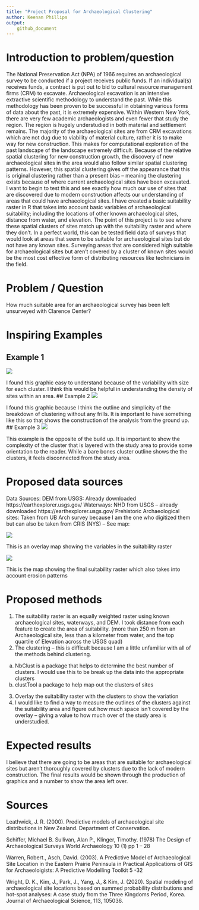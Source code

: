 ```yaml
---
title: "Project Proposal for Archaeological Clustering"
author: Keenan Phillips
output:
    github_document
---
```


# Introduction to problem/question
  The National Preservation Act (NPA) of 1966 requires an archaeological survey to be conducted if a project receives public funds. If an individual(s) receives funds, a contract is put out to bid to cultural resource management firms (CRM) to excavate. Archaeological excavation is an intensive extractive scientific methodology to understand the past. While this methodology has been proven to be successful in obtaining various forms of data about the past, it is extremely expensive. Within Western New York, there are very few academic archaeologists and even fewer that study the region. The region is hugely understudied in both material and settlement remains. The majority of the archaeological sites are from CRM excavations which are not dug due to viability of material culture, rather it is to make way for new construction. This makes for computational exploration of the past landscape of the landscape extremely difficult. Because of the relative spatial clustering for new construction growth, the discovery of new archaeological sites in the area would also follow similar spatial clustering patterns.  However, this spatial clustering gives off the appearance that this is original clustering rather than a present bias – meaning the clustering exists because of where current archaeological sites have been excavated. I want to begin to test this and see exactly how much our use of sites that are discovered due to modern construction affects our understanding of areas that could have archaeological sites. 
I have created a basic suitability raster in R that takes into account basic variables of archaeological suitability; including the locations of other known archaeological sites, distance from water, and elevation. The point of this project is to see where these spatial clusters of sites match up with the suitability raster and where they don’t. In a perfect world, this can be tested field data of surveys that would look at areas that seem to be suitable for archaeological sites but do not have any known sites. Surveying areas that are considered high suitable for archaeological sites but aren’t covered by a cluster of known sites would be the most cost effective form of distributing resources like technicians in the field. 

# Problem / Question
How much suitable area for an archaeological survey has been left unsurveyed with Clarence Center?

# Inspiring Examples

## Example 1
![](C:\Users\Baloo\Pictures\clusterSize.png)

I found this graphic easy to understand because of the variability with size for each cluster. I think this would be helpful in understanding the density of sites within an area. 
## Example 2
![](C:\Users\Baloo\Pictures\ClusterKmeans.png)

I found this graphic because I think the outline and simplicity of the breakdown of clustering without any frills. It is important to have something like this so that shows the construction of the analysis from the ground up.
## Example 3
![](C:\Users\Baloo\Pictures\ClusterOccupation.png)

This example is the opposite of the build up. It is important to show the complexity of the cluster that is layered with the study area to provide some orientation to the reader. While a bare bones cluster outline shows the the clusters, it feels disconnected from the study area. 

# Proposed data sources

Data Sources:
DEM from USGS: Already downloaded https://earthexplorer.usgs.gov/
Waterways: NHD from USGS – already downloaded https://earthexplorer.usgs.gov/
Prehistoric Archaeological sites: Taken from UB Arch survey because I am the one who digitized them but can also be taken from CRIS (NYS) – See map:

![](C:\Users\Baloo\Pictures\ClarenceVariables.png)

This is an overlay map showing the variables in the suitability raster

![](C:\Users\Baloo\Pictures\ClarenceSuit.png)

This is the map showing the final suitability raster which also takes into account erosion patterns

# Proposed methods

1.	The suitability raster is an equally weighted raster using known archaeological sites, waterways, and DEM. I took distance from each feature to create the area of suitability. (more than 250 m from an Archaeological site, less than a kilometer from water, and the top quartile of Elevation across the USGS quad)
2.	The clustering – this is difficult because I am a little unfamiliar with all of the methods behind clustering. 
a.	NbClust is a package that helps to determine the best number of clusters. I would use this to be break up the data into the appropriate clusters
b.	clustTool a package to help map out the clusters of sites
3.	Overlay the suitability raster with the clusters to show the variation
4.	I would like to find a way to measure the outlines of the clusters against the suitability area and figure out how much space isn’t covered by the overlay – giving a value to how much over of the study area is understudied. 


# Expected results
I believe that there are going to be areas that are suitable for archaeological sites but aren’t thoroughly covered by clusters due to the lack of modern construction. The final results would be shown through the production of graphics and a number to show the area left over. 

# Sources

Leathwick, J. R. (2000). Predictive models of archaeological site distributions in New Zealand. Department of Conservation.

Schiffer, Michael B. Sullivan, Alan P., Klinger, Timothy. (1978) The Design of Archaeological Surveys World Archaeology 10 (1) pp 1 – 28

Warren, Robert., Asch, David. (2003). A Predictive Model of Archaeological Site Location in the Eastern Prairie Peninsula in Practical Applications of GIS for Archaeoloigists: A Predictive Modelling Toolkit 5 -32

Wright, D. K., Kim, J., Park, J., Yang, J., & Kim, J. (2020). Spatial modeling of archaeological site locations based on summed probability distributions and hot-spot analyses: A case study from the Three Kingdoms Period, Korea. Journal of Archaeological Science, 113, 105036.


